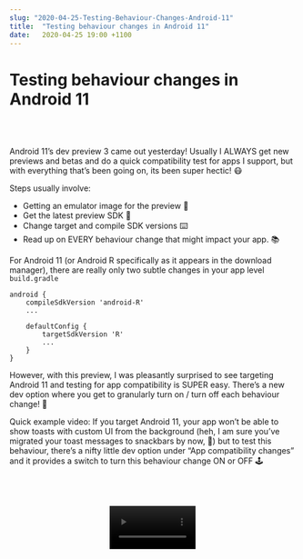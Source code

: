 ```yaml
---
slug: "2020-04-25-Testing-Behaviour-Changes-Android-11"
title:  "Testing behaviour changes in Android 11"
date:   2020-04-25 19:00 +1100
---
```




<div className="blogText">

# Testing behaviour changes in Android 11
<br/>
<br/>

Android 11’s dev preview 3 came out yesterday! Usually I ALWAYS get new previews and betas and do a quick compatibility test for apps I support, but with everything that’s been going on, its been super hectic! 😷

Steps usually involve:
- Getting an emulator image for the preview 🤖
- Get the latest preview SDK 💽
- Change target and compile SDK versions ⌨️
- Read up on EVERY behaviour change that might impact your app. 📚

For Android 11 (or Android R specifically as it appears in the download manager), there are really only two subtle changes in your app level ```build.gradle```

```
android {
    compileSdkVersion 'android-R'
    ...

    defaultConfig {
        targetSdkVersion 'R'
        ...
    }
}
```

However, with this preview, I was pleasantly surprised to see targeting Android 11 and testing for app compatibility is SUPER easy. There’s a new dev option where you get to granularly turn on / turn off each behaviour change! 👏 

Quick example video: If you target Android 11, your app won’t be able to show toasts with custom UI from the background (heh, I am sure you’ve migrated your toast messages to snackbars by now, 😬) but to test this behaviour, there’s a nifty little dev option under “App compatibility changes” and it provides a switch to turn this behaviour change ON or OFF 🕹

<div align="center">
<br/>
<br/>
<br/>
    <video width="30%" controls autostart autoPlay src={behaviour_changes} type="video/mp4" />
</div>

</div>
